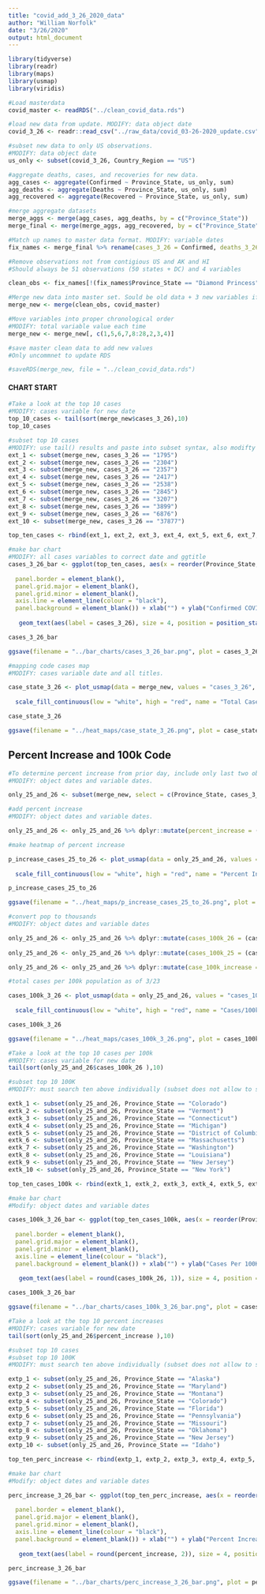 ```yaml
---
title: "covid_add_3_26_2020_data"
author: "William Norfolk"
date: "3/26/2020"
output: html_document
---
```



```r
library(tidyverse)
library(readr)
library(maps)
library(usmap)
library(viridis)
```

```r
#Load masterdata
covid_master <- readRDS("../clean_covid_data.rds")
```


```r
#load new data from update. MODIFY: data object date
covid_3_26 <- readr::read_csv("../raw_data/covid_03-26-2020_update.csv")
```

```r
#subset new data to only US observations. 
#MODIFY: data object date
us_only <- subset(covid_3_26, Country_Region == "US")
```

```r
#aggregate deaths, cases, and recoveries for new data. 
agg_cases <- aggregate(Confirmed ~ Province_State, us_only, sum)
agg_deaths <- aggregate(Deaths ~ Province_State, us_only, sum)
agg_recovered <- aggregate(Recovered ~ Province_State, us_only, sum)
```

```r
#merge aggregate datasets
merge_aggs <- merge(agg_cases, agg_deaths, by = c("Province_State"))
merge_final <- merge(merge_aggs, agg_recovered, by = c("Province_State"))
```

```r
#Match up names to master data format. MODIFY: variable dates
fix_names <- merge_final %>% rename(cases_3_26 = Confirmed, deaths_3_26 = Deaths, recov_3_26 = Recovered)
```

```r
#Remove observations not from contigious US and AK and HI
#Should always be 51 observations (50 states + DC) and 4 variables

clean_obs <- fix_names[!(fix_names$Province_State == "Diamond Princess" | fix_names$Province_State == "Grand Princess" | fix_names$Province_State == "Guam" | fix_names$Province_State == "Puerto Rico" | fix_names$Province_State == "United States Virgin Islands" | fix_names$Province_State == "US" | fix_names$Province_State == "American Samoa" | fix_names$Province_State == "Northern Mariana Islands" | fix_names$Province_State == "Virgin Islands" | fix_names$Province_State == "Wuhan Evacuee" | fix_names$Province_State == "Recovered"),]
```

```r
#Merge new data into master set. Sould be old data + 3 new variables if successful
merge_new <- merge(clean_obs, covid_master)
```

```r
#Move variables into proper chronological order
#MODIFY: total variable value each time
merge_new <- merge_new[, c(1,5,6,7,8:28,2,3,4)]
```

```r
#save master clean data to add new values
#Only uncommnet to update RDS

#saveRDS(merge_new, file = "../clean_covid_data.rds")
```

#### CHART START

```r
#Take a look at the top 10 cases
#MODIFY: cases variable for new date
top_10_cases <- tail(sort(merge_new$cases_3_26),10)
top_10_cases
```

```r
#subset top 10 cases
#MODIFY: use tail() results and paste into subset syntax, also modifty cases date value
ext_1 <- subset(merge_new, cases_3_26 == "1795")
ext_2 <- subset(merge_new, cases_3_26 == "2304")
ext_3 <- subset(merge_new, cases_3_26 == "2357")
ext_4 <- subset(merge_new, cases_3_26 == "2417")
ext_5 <- subset(merge_new, cases_3_26 == "2538")
ext_6 <- subset(merge_new, cases_3_26 == "2845")
ext_7 <- subset(merge_new, cases_3_26 == "3207")
ext_8 <- subset(merge_new, cases_3_26 == "3899")
ext_9 <- subset(merge_new, cases_3_26 == "6876")
ext_10 <- subset(merge_new, cases_3_26 == "37877")

top_ten_cases <- rbind(ext_1, ext_2, ext_3, ext_4, ext_5, ext_6, ext_7, ext_8, ext_9, ext_10)
```

```r
#make bar chart
#MODIFY: all cases variables to correct date and ggtitle
cases_3_26_bar <- ggplot(top_ten_cases, aes(x = reorder(Province_State, -cases_3_26), cases_3_26)) + geom_bar(aes(fill = reorder(Province_State, -cases_3_26)),stat = "identity") + theme(axis.text.x = element_text(angle = 45, hjust = 1),
                                                                                                   legend.position = "none",                                                                        axis.text=element_text(size=10),
  panel.border = element_blank(),
  panel.grid.major = element_blank(),
  panel.grid.minor = element_blank(),
  axis.line = element_line(colour = "black"),
  panel.background = element_blank()) + xlab("") + ylab("Confirmed COVID-19 Cases") + ggtitle("Top Ten Confirmed COVID-19 Cases by State 3/26/2020") +
  
   geom_text(aes(label = cases_3_26), size = 4, position = position_stack(vjust = 0.8))

cases_3_26_bar 
```

```r
ggsave(filename = "../bar_charts/cases_3_26_bar.png", plot = cases_3_26_bar)
```

```r
#mapping code cases map
#MODIFY: cases variable date and all titles.

case_state_3_26 <- plot_usmap(data = merge_new, values = "cases_3_26", color = "black") + 
  
  scale_fill_continuous(low = "white", high = "red", name = "Total Cases", label = scales::comma) + theme(legend.position = "right", plot.title = element_text(color = "black", size = 15, face = "bold"), plot.subtitle = element_text(color = "black", size = 10, face = "italic")) + labs(title = "COVID-19 Confirmed Cases by State", subtitle = "Data as of: 3/26/2020")

case_state_3_26
```

```r
ggsave(filename = "../heat_maps/case_state_3_26.png", plot = case_state_3_26)
```

## Percent Increase and 100k Code

```r
#To determine percent increase from prior day, include only last two observations
#MODIFY: object dates and variable dates.

only_25_and_26 <- subset(merge_new, select = c(Province_State, cases_3_25, cases_3_26, fips, total_pop))
```


```r
#add percent increase
#MODIFY: object dates and variable dates.

only_25_and_26 <- only_25_and_26 %>% dplyr::mutate(percent_increase = (cases_3_26 - cases_3_25) / cases_3_25 * 100)
```

```r
#make heatmap of percent increase

p_increase_cases_25_to_26 <- plot_usmap(data = only_25_and_26, values = "percent_increase", color = "black") + 
  
  scale_fill_continuous(low = "white", high = "red", name = "Percent Increase", label = scales::comma) + theme(legend.position = "right", plot.title = element_text(color = "black", size = 15, face = "bold"), plot.subtitle = element_text(color = "black", size = 10, face = "italic")) + labs(title = "Percent Increase of Confirmed COVID-19 Cases by State", subtitle = "From: 3/25/2020-3/26/2020")

p_increase_cases_25_to_26
```

```r
ggsave(filename = "../heat_maps/p_increase_cases_25_to_26.png", plot = p_increase_cases_25_to_26)
```

```r
#convert pop to thousands
#MODIFY: object dates and variable dates

only_25_and_26 <- only_25_and_26 %>% dplyr::mutate(cases_100k_26 = (cases_3_26 / total_pop) *100000)
  
only_25_and_26 <- only_25_and_26 %>% dplyr::mutate(cases_100k_25 = (cases_3_25 / total_pop) * 100000)

only_25_and_26 <- only_25_and_26 %>% dplyr::mutate(case_100k_increase = (cases_100k_26 - cases_100k_25) / cases_100k_26 *100)

```

```r
#total cases per 100k population as of 3/23

cases_100k_3_26 <- plot_usmap(data = only_25_and_26, values = "cases_100k_26", color = "black") + 
  
  scale_fill_continuous(low = "white", high = "red", name = "Cases/100k Population", label = scales::comma) + theme(legend.position = "right", plot.title = element_text(color = "black", size = 15, face = "bold"), plot.subtitle = element_text(color = "black", size = 10, face = "italic")) + labs(title = "COVID-19 Confirmed Cases Per 100K Individuals by State", subtitle = "Data as of: 3/26/2020")

cases_100k_3_26
```

```r
ggsave(filename = "../heat_maps/cases_100k_3_26.png", plot = cases_100k_3_26)
```

```r
#Take a look at the top 10 cases per 100k
#MODIFY: cases variable for new date
tail(sort(only_25_and_26$cases_100k_26 ),10)
```


```r
#subset top 10 100K
#MODIFY: must search ten above individually (subset does not allow to select by these values for some reason...) and past the states in the code below.Also modify variable and object date names.

extk_1 <- subset(only_25_and_26, Province_State == "Colorado")
extk_2 <- subset(only_25_and_26, Province_State == "Vermont")
extk_3 <- subset(only_25_and_26, Province_State == "Connecticut")
extk_4 <- subset(only_25_and_26, Province_State == "Michigan")
extk_5 <- subset(only_25_and_26, Province_State == "District of Columbia")
extk_6 <- subset(only_25_and_26, Province_State == "Massachusetts")
extk_7 <- subset(only_25_and_26, Province_State == "Washington")
extk_8 <- subset(only_25_and_26, Province_State == "Louisiana")
extk_9 <- subset(only_25_and_26, Province_State == "New Jersey")
extk_10 <- subset(only_25_and_26, Province_State == "New York")

top_ten_cases_100k <- rbind(extk_1, extk_2, extk_3, extk_4, extk_5, extk_6, extk_7, extk_8, extk_9, extk_10)
```

```r
#make bar chart
#Modify: object dates and variable dates

cases_100k_3_26_bar <- ggplot(top_ten_cases_100k, aes(x = reorder(Province_State, -cases_100k_26), cases_100k_26)) + geom_bar(aes(fill = reorder(Province_State, -cases_100k_26)), stat = "identity") + theme(axis.text.x = element_text(angle = 45, hjust = 1),
                                                                                                   legend.position = "none",                                                                        axis.text=element_text(size=10),
  panel.border = element_blank(),
  panel.grid.major = element_blank(),
  panel.grid.minor = element_blank(),
  axis.line = element_line(colour = "black"),
  panel.background = element_blank()) + xlab("") + ylab("Cases Per 100K Individuals") + ggtitle("Top Ten COVID-19 Confirmed Cases Per 100K Individuals by State 3/26/2020") +
  
   geom_text(aes(label = round(cases_100k_26, 1)), size = 4, position = position_stack(vjust = 0.8))

cases_100k_3_26_bar
```

```r
ggsave(filename = "../bar_charts/cases_100k_3_26_bar.png", plot = cases_100k_3_26_bar)
```

```r
#Take a look at the top 10 percent increases
#MODIFY: cases variable for new date
tail(sort(only_25_and_26$percent_increase ),10)
```

```r
#subset top 10 cases
#subset top 10 100K
#MODIFY: must search ten above individually (subset does not allow to select by these values for some reason...) and past the states in the code below.Also modify variable and object date names.

extp_1 <- subset(only_25_and_26, Province_State == "Alaska")
extp_2 <- subset(only_25_and_26, Province_State == "Maryland")
extp_3 <- subset(only_25_and_26, Province_State == "Montana")
extp_4 <- subset(only_25_and_26, Province_State == "Colorado")
extp_5 <- subset(only_25_and_26, Province_State == "Florida")
extp_6 <- subset(only_25_and_26, Province_State == "Pennsylvania")
extp_7 <- subset(only_25_and_26, Province_State == "Missouri")
extp_8 <- subset(only_25_and_26, Province_State == "Oklahoma")
extp_9 <- subset(only_25_and_26, Province_State == "New Jersey")
extp_10 <- subset(only_25_and_26, Province_State == "Idaho")

top_ten_perc_increase <- rbind(extp_1, extp_2, extp_3, extp_4, extp_5, extp_6, extp_7, extp_8, extp_9, extp_10)
```

```r
#make bar chart
#Modify: object dates and variable dates

perc_increase_3_26_bar <- ggplot(top_ten_perc_increase, aes(x = reorder(Province_State, -percent_increase), percent_increase)) + geom_bar(aes(fill = reorder(Province_State, -percent_increase)), stat = "identity") + theme(axis.text.x = element_text(angle = 45, hjust = 1),
                                                                                                   legend.position = "none",                                                                        axis.text=element_text(size=10),
  panel.border = element_blank(),
  panel.grid.major = element_blank(),
  panel.grid.minor = element_blank(),
  axis.line = element_line(colour = "black"),
  panel.background = element_blank()) + xlab("") + ylab("Percent Increase") + ggtitle("COVID-19: Top Ten Percent Increase by State from 3/25/20-3/26/20") +
  
   geom_text(aes(label = round(percent_increase, 2)), size = 4, position = position_stack(vjust = 0.8))

perc_increase_3_26_bar
```

```r
ggsave(filename = "../bar_charts/perc_increase_3_26_bar.png", plot = perc_increase_3_26_bar)
```


